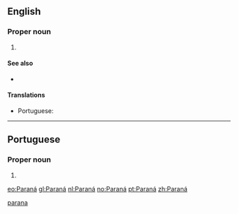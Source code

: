{{also|paranã}}
==English==

===Proper noun===
{{en-proper noun}}

# {{place:Brazil/state|en|capital=Curitiba|region=South Region}}

====See also====
* {{pedialite}}

====Translations====
{{trans-top|state in southern Brazil}}
* Portuguese: {{t|pt|Paraná|m}}
{{trans-mid}}
{{trans-bottom}}

[[Category:English terms spelled with Á|parana]]

----

==Portuguese==

===Proper noun===
{{pt-proper noun|m}}

# {{place:Brazil/state|pt|capital=Curitiba|region=South Region}}

[[eo:Paraná]]
[[gl:Paraná]]
[[nl:Paraná]]
[[no:Paraná]]
[[pt:Paraná]]
[[zh:Paraná]]